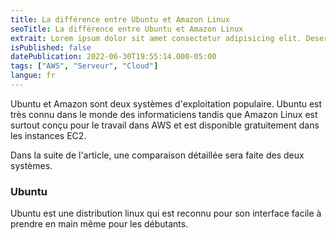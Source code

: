 ```yaml
---
title: La différence entre Ubuntu et Amazon Linux
seoTitle: La différence entre Ubuntu et Amazon Linux
extrait: Lorem ipsum dolor sit amet consectetur adipisicing elit. Deserunt unde consectetur asperiores. Molestiae, laborum maxime?
isPublished: false
datePublication: 2022-06-30T19:55:14.000-05:00
tags: ["AWS", "Serveur", "Cloud"]
langue: fr
---
```


Ubuntu et Amazon sont deux systèmes d'exploitation populaire. Ubuntu est très connu dans le monde des informaticiens tandis que Amazon Linux est surtout
conçu pour le travail dans AWS et est disponible gratuitement dans les instances EC2.

Dans la suite de l'article, une comparaison détaillée sera faite des deux systèmes.

### Ubuntu

Ubuntu est une distribution linux qui est reconnu pour son interface facile à prendre en main même pour les débutants.
